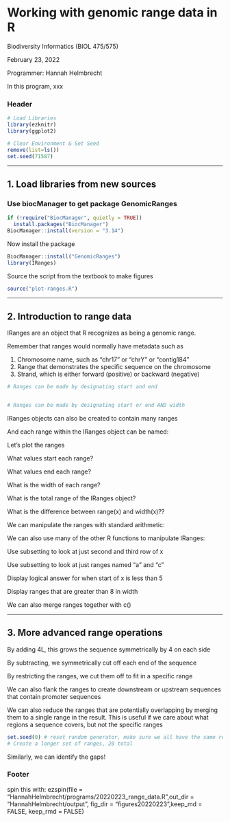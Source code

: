 # Working with genomic range data in R

Biodiversity Informatics (BIOL 475/575)

February 23, 2022

Programmer: Hannah Helmbrecht

In this program, xxx


### Header



```r
# Load Libraries
library(ezknitr)
library(ggplot2)

# Clear Environment & Set Seed
remove(list=ls())
set.seed(71587)
```

_____________________________________________________________________________
## 1. Load libraries from new sources

### Use biocManager to get package GenomicRanges


```r
if (!require("BiocManager", quietly = TRUE))
  install.packages("BiocManager")
BiocManager::install(version = "3.14")
```

Now install the package

```r
BiocManager::install("GenomicRanges")
library(IRanges)
```

Source the script from the textbook to make figures


```r
source("plot-ranges.R")
```

_____________________________________________________________________________
## 2. Introduction to range data

IRanges are an object that R recognizes as being a genomic range.

Remember that ranges would normally have metadata such as 

1. Chromosome name, such as "chr17" or "chrY" or "contig184"
2. Range that demonstrates the specific sequence on the chromosome
3. Strand, which is either forward (positive) or backward (negative)


```r
# Ranges can be made by designating start and end


# Ranges can be made by designating start or end AND width
```

IRanges objects can also be created to contain many ranges 

And each range within the IRanges object can be named:

Let's plot the ranges

What values start each range?

What values end each range?

What is the width of each range?

What is the total range of the IRanges object?

What is the difference between range(x) and width(x)??

We can manipulate the ranges with standard arithmetic:

We can also use many of the other R functions to manipulate IRanges:

Use subsetting to look at just second and third row of x

Use subsetting to look at just ranges named "a" and "c"

Display logical answer for when start of x is less than 5

Display ranges that are greater than 8 in width

We can also merge ranges together with c() 

_____________________________________________________________________________
## 3. More advanced range operations


By adding 4L, this grows the sequence symmetrically by 4 on each side

By subtracting, we symmetrically cut off each end of the sequence

By restricting the ranges, we cut them off to fit in a specific range

  
We can also flank the ranges to create downstream or upstream
sequences that contain promoter sequences

We can also reduce the ranges that are potentially overlapping
by merging them to a single range in the result. This is useful if 
we care about what regions a sequence covers, but not the specific
ranges


```r
set.seed(0) # reset random generator, make sure we all have the same result
# Create a longer set of ranges, 20 total
```

Similarly, we can identify the gaps!




### Footer

spin this with:
ezspin(file = "HannahHelmbrecht/programs/20220223_range_data.R",out_dir = "HannahHelmbrecht/output", fig_dir = "figures20220223",keep_md = FALSE, keep_rmd = FALSE)
